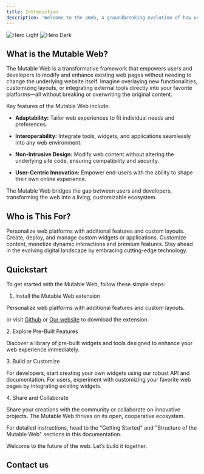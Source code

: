 ```yaml
---
title: Introduction
description: 'Welcome to the μWeb, a groundbreaking evolution of how users, developers, and businesses interact with the internet. Traditional web experiences are static and rigid, offering limited opportunities for customization and adaptability. The Mutable Web changes all of that by enabling seamless, dynamic interaction with web content, creating a more personalized, powerful, and efficient online experience.'
---
```


<img alt="Hero Light" classname="block dark:hidden" src="/images/hero-light.svg" />

<img alt="Hero Dark" classname="hidden dark:block" src="/images/hero-dark.svg" />

## What is the Mutable Web?

The Mutable Web is a transformative framework that empowers users and developers to modify and enhance existing web pages without needing to change the underlying website itself. Imagine overlaying new functionalities, customizing layouts, or integrating external tools directly into your favorite platforms—all without breaking or overwriting the original content.

Key features of the Mutable Web include:&#x20;

* **Adaptability:** Tailor web experiences to fit individual needs and preferences.&#x20;

* **Interoperability:** Integrate tools, widgets, and applications seamlessly into any web environment.

* **Non-Intrusive Design:** Modify web content without altering the underlying site code, ensuring compatibility and security.

* **User-Centric Innovation:** Empower end-users with the ability to shape their own online experience.

The Mutable Web bridges the gap between users and developers, transforming the web into a living, customizable ecosystem.

## Who is This For?

<CardGroup cols={2}>
  <Card title="Edit Your Docs" icon="user" href="https://mintlify.com/docs/quickstart">
    Personalize web platforms with additional features and custom layouts.
  </Card>

  <Card title="Developers" icon="code" href="https://mintlify.com/docs/development">
    Create, deploy, and manage custom widgets
    or applications.
  </Card>

  <Card title="Businesses" icon="building">
    Customize content, monetize dynamic interactions and premium features.
  </Card>

  <Card title="Investors" icon="suitcase">
    Stay ahead in the evolving digital landscape by embracing cutting-edge technology.
  </Card>
</CardGroup>

## Quickstart

To get started with the Mutable Web, follow these simple steps:

1. Install the Mutable Web extension

<CardGroup cols={1}>
  <Card title="Install the Mutable Web extension from Chrome Web Store" icon="puzzle-piece" href="https://chromewebstore.google.com/detail/mutable-web/cnahdmdbhkphpbpbjjbfdnmbphbenglc">
    Personalize web platforms with additional features and custom layouts.
  </Card>
</CardGroup>

or visit [Github](https://github.com/dapplets) or [Our website](https://dapplets.org/) to download the extension.

2\. Explore Pre-Built Features

Discover a library of pre-built widgets and tools designed to enhance your web experience immediately.

3\. Build or Customize

For developers, start creating your own widgets using our robust API and documentation. For users, experiment with customizing your favorite web pages by integrating existing widgets.

4\. Share and Collaborate

Share your creations with the community or collaborate on innovative projects. The Mutable Web thrives on its open, cooperative ecosystem.

For detailed instructions, head to the "Getting Started" and "Structure of the Mutable Web" sections in this documentation.

Welcome to the future of the web. Let’s build it together.

## Contact us

<CardGroup cols={3}>
  <Card title="@dapplets" icon="github" />

  <Card title="@dapplets_org" icon="x-twitter" />

  <Card title="@dapplets" icon="telegram" />
</CardGroup>